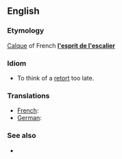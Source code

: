 ==English==
===Etymology===
[[Calque]] of French '''[[l'esprit de l'escalier]]'''

===Idiom===
* To think of a [[retort]] too late.

===Translations===
{{trans-top|to think of a retort too late}}
* [[French]]: {{t|fr|l'esprit de l'escalier}}
* [[German]]: {{t|de|Treppenwitz}}
{{trans-bottom}}

===See also===
* {{wikipedia|staircase wit}}